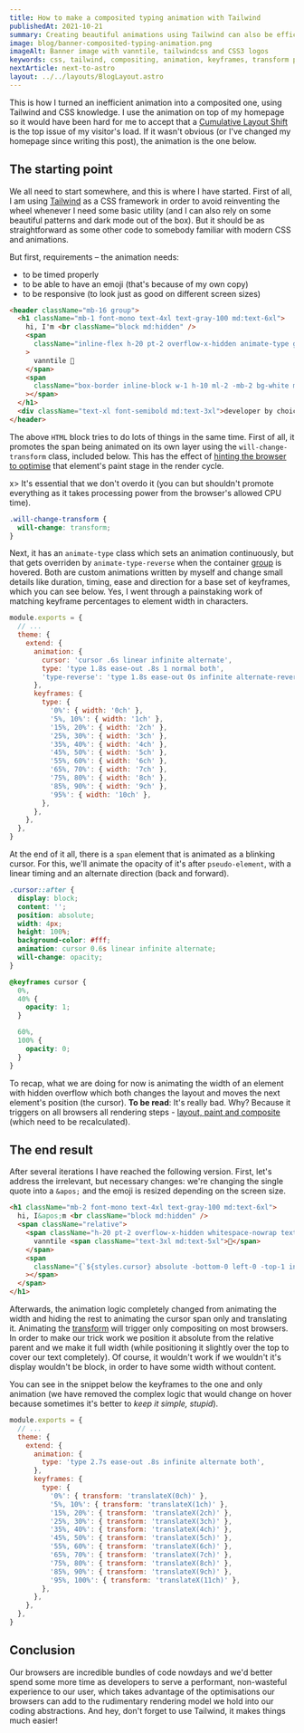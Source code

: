 ```yaml
---
title: How to make a composited typing animation with Tailwind
publishedAt: 2021-10-21
summary: Creating beautiful animations using Tailwind can also be efficient, by turning the width-based animation into transform-based ones.
image: blog/banner-composited-typing-animation.png
imageAlt: Banner image with vanntile, tailwindcss and CSS3 logos
keywords: css, tailwind, compositing, animation, keyframes, transform property
nextArticle: next-to-astro
layout: ../../layouts/BlogLayout.astro
---
```


This is how I turned an inefficient animation into a composited one, using Tailwind and CSS knowledge. I use the
animation on top of my homepage so it would have been hard for me to accept that a [Cumulative Layout Shift](https://web.dev/cls/)
is the top issue of my visitor's load. If it wasn't obvious (or I've changed my homepage since writing this post), the
animation is the one below.

<div class="mt-8 mb-16">
  <AnimatedHeader />
</div>

## The starting point

We all need to start somewhere, and this is where I have started. First of all, I am using
[Tailwind](https://tailwindcss.com/) as a CSS framework in order to avoid reinventing the wheel whenever I need some
basic utility (and I can also rely on some beautiful patterns and dark mode out of the box). But it should be as
straightforward as some other code to somebody familiar with modern CSS and animations.

But first, requirements – the animation needs:

- to be timed properly
- to be able to have an emoji (that's because of my own copy)
- to be responsive (to look just as good on different screen sizes)

```html
<header className="mb-16 group">
  <h1 className="mb-1 font-mono text-4xl text-gray-100 md:text-6xl">
    hi, I'm <br className="block md:hidden" />
    <span
      className="inline-flex h-20 pt-2 overflow-x-hidden animate-type group-hover:animate-type-reverse whitespace-nowrap text-brand-accent will-change-transform"
    >
      vanntile 👋
    </span>
    <span
      className="box-border inline-block w-1 h-10 ml-2 -mb-2 bg-white md:-mb-4 md:h-16 animate-cursor will-change-transform"
    ></span>
  </h1>
  <div className="text-xl font-semibold md:text-3xl">developer by choice and designer for fun</div>
</header>
```

The above `HTML` block tries to do lots of things in the same time. First of all, it promotes the span being animated on
its own layer using the `will-change-transform` class, included below. This has the effect of
[hinting the browser to optimise](https://developer.mozilla.org/en-US/docs/Web/CSS/will-change) that element's paint
stage in the render cycle.

x> It's essential that we don't overdo it (you can but shouldn't promote everything as it takes processing power from
the browser's allowed CPU time).

```css
.will-change-transform {
  will-change: transform;
}
```

Next, it has an `animate-type` class which sets an animation continuously, but that gets overriden by
`animate-type-reverse` when the container [group](https://tailwindcss.com/docs/hover-focus-and-other-states#group-hover)
is hovered. Both are custom animations written by myself and change small details like duration, timing, ease and
direction for a base set of keyframes, which you can see below. Yes, I went through a painstaking work of matching
keyframe percentages to element width in characters.

```js title="tailwind.config.js"
module.exports = {
  // ...
  theme: {
    extend: {
      animation: {
        cursor: 'cursor .6s linear infinite alternate',
        type: 'type 1.8s ease-out .8s 1 normal both',
        'type-reverse': 'type 1.8s ease-out 0s infinite alternate-reverse both',
      },
      keyframes: {
        type: {
          '0%': { width: '0ch' },
          '5%, 10%': { width: '1ch' },
          '15%, 20%': { width: '2ch' },
          '25%, 30%': { width: '3ch' },
          '35%, 40%': { width: '4ch' },
          '45%, 50%': { width: '5ch' },
          '55%, 60%': { width: '6ch' },
          '65%, 70%': { width: '7ch' },
          '75%, 80%': { width: '8ch' },
          '85%, 90%': { width: '9ch' },
          '95%': { width: '10ch' },
        },
      },
    },
  },
}
```

At the end of it all, there is a `span` element that is animated as a blinking cursor. For this, we'll animate the
opacity of it's after `pseudo-element`, with a linear timing and an alternate direction (back and forward).

```css
.cursor::after {
  display: block;
  content: '';
  position: absolute;
  width: 4px;
  height: 100%;
  background-color: #fff;
  animation: cursor 0.6s linear infinite alternate;
  will-change: opacity;
}

@keyframes cursor {
  0%,
  40% {
    opacity: 1;
  }

  60%,
  100% {
    opacity: 0;
  }
}
```

To recap, what we are doing for now is animating the width of an element with hidden overflow which both changes the
layout and moves the next element's position (the cursor). **To be read**: It's really bad. Why? Because it triggers
on all browsers all rendering steps - [layout, paint and composite](https://csstriggers.com/width) (which need to be
recalculated).

## The end result

After several iterations I have reached the following version. First, let's address the irrelevant, but necessary
changes: we're changing the single quote into a `&apos;` and the emoji is resized depending on the screen size.

```html
<h1 className="mb-2 font-mono text-4xl text-gray-100 md:text-6xl">
  hi, I&apos;m <br className="block md:hidden" />
  <span className="relative">
    <span className="h-20 pt-2 overflow-x-hidden whitespace-nowrap text-brand-accent">
      vanntile <span className="text-3xl md:text-5xl">👋</span>
    </span>
    <span
      className="{`${styles.cursor} absolute -bottom-0 left-0 -top-1 inline-block bg-gray-900 w-full animate-type will-change`}"
    ></span>
  </span>
</h1>
```

Afterwards, the animation logic completely changed from animating the width and hiding the rest to animating the cursor
span only and translating it. Animating the [transform](https://csstriggers.com/transform) will trigger only compositing
on most browsers. In order to make our trick work we position it absolute from the relative parent and we make it full
width (while positioning it slightly over the top to cover our text completely). Of course, it wouldn't work if we
wouldn't it's display wouldn't be block, in order to have some width without content.

You can see in the snippet below the keyframes to the one and only animation (we have removed the complex logic that
would change on hover because sometimes it's better to _keep it simple, stupid_).

```js title="tailwind.config.js" showLineNumbers {2,4-7,9-11} /type/
module.exports = {
  // ...
  theme: {
    extend: {
      animation: {
        type: 'type 2.7s ease-out .8s infinite alternate both',
      },
      keyframes: {
        type: {
          '0%': { transform: 'translateX(0ch)' },
          '5%, 10%': { transform: 'translateX(1ch)' },
          '15%, 20%': { transform: 'translateX(2ch)' },
          '25%, 30%': { transform: 'translateX(3ch)' },
          '35%, 40%': { transform: 'translateX(4ch)' },
          '45%, 50%': { transform: 'translateX(5ch)' },
          '55%, 60%': { transform: 'translateX(6ch)' },
          '65%, 70%': { transform: 'translateX(7ch)' },
          '75%, 80%': { transform: 'translateX(8ch)' },
          '85%, 90%': { transform: 'translateX(9ch)' },
          '95%, 100%': { transform: 'translateX(11ch)' },
        },
      },
    },
  },
}
```

## Conclusion

Our browsers are incredible bundles of code nowdays and we'd better spend some more time as developers to serve a
performant, non-wasteful experience to our user, which takes advantage of the optimisations our browsers can add to the
rudimentary rendering model we hold into our coding abstractions. And hey, don't forget to use Tailwind, it makes things
much easier!
